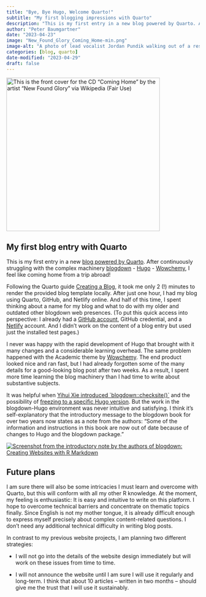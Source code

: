 ```yaml
---
title: "Bye, Bye Hugo, Welcome Quarto!"
subtitle: "My first blogging impressions with Quarto"
description: "This is my first entry in a new blog powered by Quarto. After continuously struggling with the complex machinery (blogdown, Hugo, Wowchemy), I feel like coming home  from a trip abroad!"
author: "Peter Baumgartner"
date: "2023-04-23"
image: "New_Found_Glory_Coming_Home-min.png"
image-alt: "A photo of lead vocalist Jordan Pundik walking out of a restaurant holding a suitcase that reads the words 'NEW FOUND GLORY'. The words 'COMING HOME' appear in the bottom-left of the image."
categories: [blog, quarto]
date-modified: "2023-04-29"
draft: false
---
```


[![This is the front cover for the CD "Coming Home" by the artist "New
Found Glory" via Wikipedia (Fair
Use)](New_Found_Glory_Coming_Home-min.png){fig-alt="A photo of lead vocalist Jordan Pundik walking out of a restaurant holding a suitcase that reads the words \"NEW FOUND GLORY\". The words \"COMING HOME\" appear in the bottom-left of the image."
fig-align="center"
width="400"}](https://en.wikipedia.org/wiki/Coming_Home_(New_Found_Glory_album))

## My first blog entry with Quarto

This is my first entry in a new [blog powered by
Quarto](https://quarto.org/ "Welcome to Quarto – An open-source scientific and technical publishing system").
After continuously struggling with the complex machinery
[blogdown](https://bookdown.org/yihui/blogdown/ "first page of the online blogdown book") -
[Hugo](https://gohugo.io/ "The world’s fastest framework for building websites") -
[Wowchemy](https://wowchemy.com/ "The site you need to grow as a creator — without the bloat"),
I feel like coming home from a trip abroad!

Following the Quarto guide [Creating a
Blog](https://quarto.org/docs/websites/website-blog.html "Quarto websites include integrated support for blogging."),
it took me only 2 (!) minutes to render the provided blog template
locally. After just one hour, I had my blog using Quarto, GitHub, and
Netlify online. And half of this time, I spent thinking about a name for
my blog and what to do with my older and outdated other blogdown web
presences. (To put this quick access into perspective: I already had a
[GitHub
account](https://github.com/petzi53 "The complete developer platform to build, scale, and deliver secure software"),
GitHub credential, and a
[Netlify](https://www.netlify.com/ "Bring it all together The fastest way to combine your favorite tools and APIs to build the fastest sites, stores, and apps for the web")
account. And I didn't work on the content of a blog entry but used just
the installed test pages.)

I never was happy with the rapid development of Hugo that brought with
it many changes and a considerable learning overhead. The same problem
happened with the Academic theme by [Wowchemy](https://wowchemy.com/).
The end product looked nice and ran fast, but I had already forgotten
some of the many details for a good-looking blog post after two weeks.
As a result, I spent more time learning the blog machinery than I had
time to write about substantive subjects.

It was helpful when [Yihui Xie introduced
\`blogdown::checksite()\`](https://bookdown.org/yihui/blogdown/a-quick-example.html#when-in-doubt-run-blogdowncheck_site)
and the possibility of [freezing to a specific Hugo
version](https://bookdown.org/yihui/blogdown/global-options.html#global-options).
But the work in the blogdown-Hugo environment was never intuitive and
satisfying. I think it's self-explanatory that the introductory message
to the blogdown book for over two years now states as a note from the
authors: "Some of the information and instructions in this book are now
out of date because of changes to Hugo and the blogdown package."

[![Screenshot from the introductory note by the authors of blogdown:
Creating Websites with R
Markdown](intro-note-blogdown-book-min.png){fig-alt="A note from the authors: Some of the information and instructions in this book are now out of date because of changes to Hugo and the blogdown package. If you have suggestions for improving this book, please file an issue in our GitHub repository. Thanks for your patience while we work to update the book, and please stay tuned for the revised version! In the meantime, you can find an introduction to the changes and new features in the v1.0 release blog post and this \"Up & running with blogdown in 2021\" blog post. Yihui, Amber, & Alison"}](https://bookdown.org/yihui/blogdown/)

## Future plans

I am sure there will also be some intricacies I must learn and overcome
with Quarto, but this will conform with all my other R knowledge. At the
moment, my feeling is enthusiastic: It is easy and intuitive to write on
this platform. I hope to overcome technical barriers and concentrate on
thematic topics finally. Since English is not my mother tongue, it is
already difficult enough to express myself precisely about complex
content-related questions. I don't need any additional technical
difficulty in writing blog posts.

In contrast to my previous website projects, I am planning two different
strategies: 

-   I will not go into the details of the website design immediately but
    will work on these issues from time to time.

-   I will not announce the website until I am sure I will use it
    regularly and long-term. I think that about 10 articles -- written
    in two months -- should give me the trust that I will use it
    sustainably.
